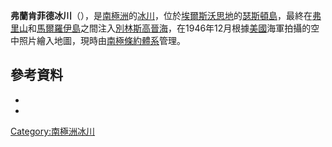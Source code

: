 {{coord|71|52|S|98|13|W|source:GNIS|display=title}}

'''弗蘭肯菲德冰川'''（{{lang-en|Frankenfield Glacier}}），是[[南極洲|南極洲]]的[[冰川|冰川]]，位於[[埃爾斯沃思地|埃爾斯沃思地]]的[[瑟斯頓島|瑟斯頓島]]，最終在[[弗里山|弗里山]]和[[馬爾羅伊島|馬爾羅伊島]]之間注入[[別林斯高晉海|別林斯高晉海]]，在1946年12月根據[[美國|美國]]海軍拍攝的空中照片繪入地圖，現時由[[南極條約體系|南極條約體系]]管理。

==參考資料==
*{{cite gnis | type = antarid | id = 5251| name = Frankenfield Glacier | accessdate = 2012-04-06}}
*{{usgs-gazetteer|id=5251}}

{{Antarctica-geo-stub}}
[[Category:南極洲冰川|Category:南極洲冰川]]